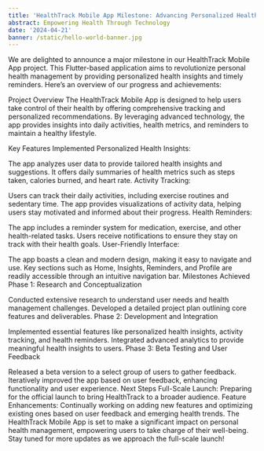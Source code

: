 ```yaml
---
title: 'HealthTrack Mobile App Milestone: Advancing Personalized Health Management'
abstract: Empowering Health Through Technology
date: '2024-04-21'
banner: /static/hello-world-banner.jpg
---
```


We are delighted to announce a major milestone in our HealthTrack Mobile App project. This Flutter-based application aims to revolutionize personal health management by providing personalized health insights and timely reminders. Here’s an overview of our progress and achievements:

Project Overview
The HealthTrack Mobile App is designed to help users take control of their health by offering comprehensive tracking and personalized recommendations. By leveraging advanced technology, the app provides insights into daily activities, health metrics, and reminders to maintain a healthy lifestyle.

Key Features Implemented
Personalized Health Insights:

The app analyzes user data to provide tailored health insights and suggestions.
It offers daily summaries of health metrics such as steps taken, calories burned, and heart rate.
Activity Tracking:

Users can track their daily activities, including exercise routines and sedentary time.
The app provides visualizations of activity data, helping users stay motivated and informed about their progress.
Health Reminders:

The app includes a reminder system for medication, exercise, and other health-related tasks.
Users receive notifications to ensure they stay on track with their health goals.
User-Friendly Interface:

The app boasts a clean and modern design, making it easy to navigate and use.
Key sections such as Home, Insights, Reminders, and Profile are readily accessible through an intuitive navigation bar.
Milestones Achieved
Phase 1: Research and Conceptualization

Conducted extensive research to understand user needs and health management challenges.
Developed a detailed project plan outlining core features and deliverables.
Phase 2: Development and Integration

Implemented essential features like personalized health insights, activity tracking, and health reminders.
Integrated advanced analytics to provide meaningful health insights to users.
Phase 3: Beta Testing and User Feedback

Released a beta version to a select group of users to gather feedback.
Iteratively improved the app based on user feedback, enhancing functionality and user experience.
Next Steps
Full-Scale Launch: Preparing for the official launch to bring HealthTrack to a broader audience.
Feature Enhancements: Continually working on adding new features and optimizing existing ones based on user feedback and emerging health trends.
The HealthTrack Mobile App is set to make a significant impact on personal health management, empowering users to take charge of their well-being. Stay tuned for more updates as we approach the full-scale launch!